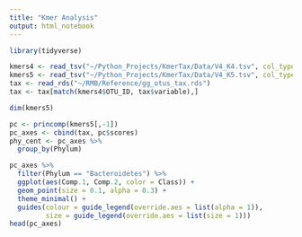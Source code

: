 ```yaml
---
title: "Kmer Analysis"
output: html_notebook
---
```


```r
library(tidyverse)
```


```r
kmers4 <- read_tsv("~/Python_Projects/KmerTax/Data/V4_K4.tsv", col_types = cols(OTU_ID = col_character()))
kmers5 <- read_tsv("~/Python_Projects/KmerTax/Data/V4_K5.tsv", col_types = cols(OTU_ID = col_character()))
tax <- read_rds("~/RMB/Reference/gg_otus_tax.rds")
tax <- tax[match(kmers4$OTU_ID, tax$variable),]

dim(kmers5)
```

```r
pc <- princomp(kmers5[,-1])
pc_axes <- cbind(tax, pc$scores)
phy_cent <- pc_axes %>% 
  group_by(Phylum)

pc_axes %>% 
  filter(Phylum == "Bacteroidetes") %>% 
  ggplot(aes(Comp.1, Comp.2, color = Class)) +
  geom_point(size = 0.1, alpha = 0.3) +
  theme_minimal() +
  guides(colour = guide_legend(override.aes = list(alpha = 1)),
         size = guide_legend(override.aes = list(size = 1)))
head(pc_axes)
```

